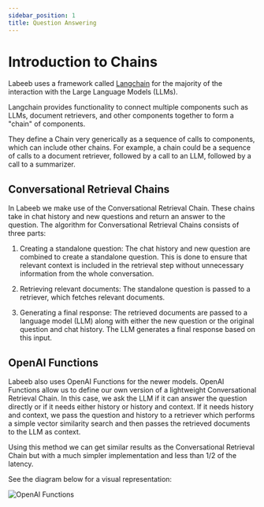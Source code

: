 ```yaml
---
sidebar_position: 1
title: Question Answering
---
```


# Introduction to Chains

Labeeb uses a framework called [Langchain](https://python.langchain.com/docs/introduction.html) for the majority of the interaction with the Large Language Models (LLMs).

Langchain provides functionality to connect multiple components such as LLMs, document retrievers, and other components together to form a "chain" of components.

They define a Chain very generically as a sequence of calls to components, which can include other chains. For example, a chain could be a sequence of calls to a document retriever, followed by a call to an LLM, followed by a call to a summarizer.

## Conversational Retrieval Chains

In Labeeb we make use of the Conversational Retrieval Chain. These chains take in chat history and new questions and return an answer to the question. The algorithm for Conversational Retrieval Chains consists of three parts:

1. Creating a standalone question: The chat history and new question are combined to create a standalone question. This is done to ensure that relevant context is included in the retrieval step without unnecessary information from the whole conversation.

2. Retrieving relevant documents: The standalone question is passed to a retriever, which fetches relevant documents.

3. Generating a final response: The retrieved documents are passed to a language model (LLM) along with either the new question or the original question and chat history. The LLM generates a final response based on this input.

## OpenAI Functions

Labeeb also uses OpenAI Functions for the newer models. OpenAI Functions allow us to define our own version of a lightweight Conversational Retrieval Chain. In this case, we ask the LLM if it can answer the question directly or if it needs either history or history and context. If it needs history and context, we pass the question and history to a retriever which performs a simple vector similarity search and then passes the retrieved documents to the LLM as context.

Using this method we can get similar results as the Conversational Retrieval Chain but with a much simpler implementation and less than 1/2 of the latency.

See the diagram below for a visual representation:

![OpenAI Functions](/images/open_ai_functions_tree.jpg)
